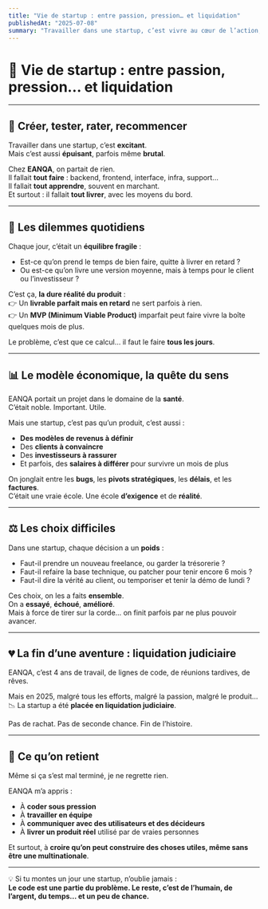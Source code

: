```yaml
---
title: "Vie de startup : entre passion, pression… et liquidation"
publishedAt: "2025-07-08"
summary: "Travailler dans une startup, c’est vivre au cœur de l’action, entre choix techniques cruciaux, pression économique et contraintes de temps. Retour sur l’expérience EANQA, jusqu’à sa fin."
---
```


# 💼 Vie de startup : entre passion, pression… et liquidation

---

## 🌱 Créer, tester, rater, recommencer

Travailler dans une startup, c’est **excitant**.  
Mais c’est aussi **épuisant**, parfois même **brutal**.

Chez **EANQA**, on partait de rien.  
Il fallait **tout faire** : backend, frontend, interface, infra, support…  
Il fallait **tout apprendre**, souvent en marchant.  
Et surtout : il fallait **tout livrer**, avec les moyens du bord.

---

## 🧠 Les dilemmes quotidiens

Chaque jour, c’était un **équilibre fragile** :

- Est-ce qu’on prend le temps de bien faire, quitte à livrer en retard ?  
- Ou est-ce qu’on livre une version moyenne, mais à temps pour le client ou l’investisseur ?

C’est ça, **la dure réalité du produit** :  
👉 Un **livrable parfait mais en retard** ne sert parfois à rien.  
👉 Un **MVP (Minimum Viable Product)** imparfait peut faire vivre la boîte quelques mois de plus.

Le problème, c’est que ce calcul… il faut le faire **tous les jours**.

---

## 📊 Le modèle économique, la quête du sens

EANQA portait un projet dans le domaine de la **santé**.  
C’était noble. Important. Utile.

Mais une startup, c’est pas qu’un produit, c’est aussi :

- **Des modèles de revenus à définir**
- Des **clients à convaincre**
- Des **investisseurs à rassurer**
- Et parfois, des **salaires à différer** pour survivre un mois de plus

On jonglait entre les **bugs**, les **pivots stratégiques**, les **délais**, et les **factures**.  
C’était une vraie école. Une école **d’exigence** et de **réalité**.

---

## ⚖️ Les choix difficiles

Dans une startup, chaque décision a un **poids** :

- Faut-il prendre un nouveau freelance, ou garder la trésorerie ?
- Faut-il refaire la base technique, ou patcher pour tenir encore 6 mois ?
- Faut-il dire la vérité au client, ou temporiser et tenir la démo de lundi ?

Ces choix, on les a faits **ensemble**.  
On a **essayé**, **échoué**, **amélioré**.  
Mais à force de tirer sur la corde… on finit parfois par ne plus pouvoir avancer.

---

## 💔 La fin d’une aventure : liquidation judiciaire

EANQA, c’est 4 ans de travail, de lignes de code, de réunions tardives, de rêves.

Mais en 2025, malgré tous les efforts, malgré la passion, malgré le produit…  
📉 La startup a été **placée en liquidation judiciaire**.

Pas de rachat. Pas de seconde chance. Fin de l’histoire.

---

## 🙏 Ce qu’on retient

Même si ça s’est mal terminé, je ne regrette rien.

EANQA m’a appris :

- À **coder sous pression**
- À **travailler en équipe**
- À **communiquer avec des utilisateurs et des décideurs**
- À **livrer un produit réel** utilisé par de vraies personnes

Et surtout, à **croire qu’on peut construire des choses utiles, même sans être une multinationale**.

---

💡 Si tu montes un jour une startup, n’oublie jamais :  
**Le code est une partie du problème. Le reste, c’est de l’humain, de l’argent, du temps… et un peu de chance.**
